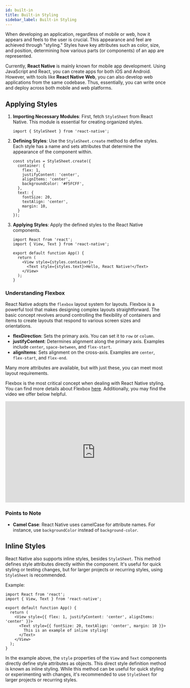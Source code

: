 ```yaml
---
id: built-in
title: Built-in Styling
sidebar_label: Built-in Styling
---
```



<AdFitMobileBanner
  unit="DAN-YpcHf9p49U5ykXi8"
  className="adfit-top-mobile"
/>

When developing an application, regardless of mobile or web, how it appears and feels to the user is crucial. This appearance and feel are achieved through "styling." Styles have key attributes such as color, size, and position, determining how various parts (or components) of an app are represented.

Currently, **React Native** is mainly known for mobile app development. Using JavaScript and React, you can create apps for both iOS and Android. However, with tools like **React Native Web**, you can also develop web applications from the same codebase. Thus, essentially, you can write once and deploy across both mobile and web platforms.

## Applying Styles

1. **Importing Necessary Modules**:
First, fetch `StyleSheet` from React Native. This module is essential for creating organized styles.
   ```tsx
   import { StyleSheet } from 'react-native';
   ```

2. **Defining Styles**:
Use the `StyleSheet.create` method to define styles. Each style has a name and sets attributes that determine the appearance of the component within.
   ```tsx
   const styles = StyleSheet.create({
     container: {
       flex: 1,
       justifyContent: 'center',
       alignItems: 'center',
       backgroundColor: '#F5FCFF',
     },
     text: {
       fontSize: 20,
       textAlign: 'center',
       margin: 10,
     }
   });
   ```

3. **Applying Styles**:
   Apply the defined styles to the React Native components.
   ```tsx
   import React from 'react';
   import { View, Text } from 'react-native';
   
   export default function App() {
     return (
       <View style={styles.container}>
         <Text style={styles.text}>Hello, React Native!</Text>
       </View>
     );
   }
   ```

### Understanding Flexbox

React Native adopts the `flexbox` layout system for layouts. Flexbox is a powerful tool that makes designing complex layouts straightforward. The basic concept revolves around controlling the flexibility of containers and items to create layouts that respond to various screen sizes and orientations.

- **flexDirection**: Sets the primary axis. You can set it to `row` or `column`.
- **justifyContent**: Determines alignment along the primary axis. Examples include `center`, `space-between`, and `flex-start`.
- **alignItems**: Sets alignment on the cross-axis. Examples are `center`, `flex-start`, and `flex-end`.

Many more attributes are available, but with just these, you can meet most layout requirements.

Flexbox is the most critical concept when dealing with React Native styling. You can find more details about Flexbox [here](https://css-tricks.com/snippets/css/a-guide-to-flexbox/). Additionally, you may find the video we offer below helpful.

<div class="video-container" style={{marginBottom: 8}}>
<iframe width="560" height="315" src="https://www.youtube.com/embed/07ioPW-VKd4?si=-mku-ztYHU2siXJx" frameborder="0" allow="accelerometer; autoplay; clipboard-write; encrypted-media; gyroscope; picture-in-picture; web-share" allowfullscreen></iframe>
</div>

### Points to Note

- **Camel Case**: React Native uses camelCase for attribute names. For instance, use `backgroundColor` instead of `background-color`.

## Inline Styles

React Native also supports inline styles, besides `StyleSheet`. This method defines style attributes directly within the component. It's useful for quick styling or testing changes, but for larger projects or recurring styles, using `StyleSheet` is recommended.

Example:

```tsx
import React from 'react';
import { View, Text } from 'react-native';

export default function App() {
  return (
    <View style={{ flex: 1, justifyContent: 'center', alignItems: 'center' }}>
      <Text style={{ fontSize: 20, textAlign: 'center', margin: 10 }}>
        This is an example of inline styling!
      </Text>
    </View>
  );
}
```

In the example above, the `style` properties of the `View` and `Text` components directly define style attributes as objects. This direct style definition method is known as inline styling. While this method can be useful for quick styling or experimenting with changes, it's recommended to use `StyleSheet` for larger projects or recurring styles.

<AdFitMobileBanner
  unit="DAN-weLLBNA8C31gpo1t"
  className="adfit-bottom-mobile"
/>
